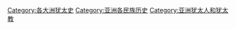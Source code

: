 [[Category:各大洲犹太史|Category:各大洲犹太史]]
[[Category:亚洲各民族历史|Category:亚洲各民族历史]]
[[Category:亚洲犹太人和犹太教|Category:亚洲犹太人和犹太教]]